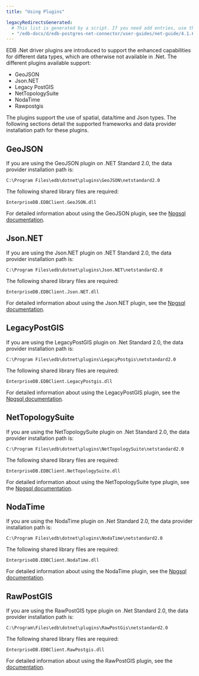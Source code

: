 ```yaml
---
title: "Using Plugins"

legacyRedirectsGenerated:
  # This list is generated by a script. If you need add entries, use the `legacyRedirects` key.
  - "/edb-docs/d/edb-postgres-net-connector/user-guides/net-guide/4.1.6.1/using_plugins.html"
---
```


<div id="using_plugins" class="registered_link"></div>

EDB .Net driver plugins are introduced to support the enhanced capabilities for different data types, which are otherwise not available in .Net. The different plugins available support:

-   GeoJSON
-   Json.NET
-   Legacy PostGIS
-   NetTopologySuite
-   NodaTime
-   Rawpostgis

The plugins support the use of spatial, data/time and Json types. The following sections detail the supported frameworks and data provider installation path for these plugins.

## GeoJSON

If you are using the GeoJSON plugin on .NET Standard 2.0, the data provider installation path is:

 `C:\Program Files\edb\dotnet\plugins\GeoJSON\netstandard2.0`

The following shared library files are required:

`EnterpriseDB.EDBClient.GeoJSON.dll`

For detailed information about using the GeoJSON plugin, see the [Npgsql documentation](http://www.npgsql.org/doc/types/geojson.html).

## Json.NET

If you are using the Json.NET plugin on .NET Standard 2.0, the data provider installation path is:

 `C:\Program Files\edb\dotnet\plugins\Json.NET\netstandard2.0`

The following shared library files are required:

`EnterpriseDB.EDBClient.Json.NET.dll`

For detailed information about using the Json.NET plugin, see the [Npgsql documentation](http://www.npgsql.org/doc/types/jsonnet.html).

## LegacyPostGIS

If you are using the LegacyPostGIS plugin on .Net Standard 2.0, the data provider installation path is:

 `C:\Program Files\edb\dotnet\plugins\LegacyPostgis\netstandard2.0`

The following shared library files are required:

 `EnterpriseDB.EDBClient.LegacyPostgis.dll`

For detailed information about using the LegacyPostGIS plugin, see the [Npgsql documentation](http://www.npgsql.org/doc/types/legacy-postgis.html).

## NetTopologySuite

If you are using the NetTopologySuite plugin on .Net Standard 2.0, the data provider installation path is:

 `C:\Program Files\edb\dotnet\plugins\NetTopologySuite\netstandard2.0`

The following shared library files are required:

 `EnterpriseDB.EDBClient.NetTopologySuite.dll`

For detailed information about using the NetTopologySuite type plugin, see the [Npgsql documentation](http://www.npgsql.org/doc/types/nts.html).

## NodaTime

If you are using the NodaTime plugin on .Net Standard 2.0, the data provider installation path is:

 `C:\Program Files\edb\dotnet\plugins\NodaTime\netstandard2.0`

The following shared library files are required:

 `EnterpriseDB.EDBClient.NodaTime.dll`

For detailed information about using the NodaTime plugin, see the [Npgsql documentation](http://www.npgsql.org/doc/types/nodatime.html).

## RawPostGIS

If you are using the RawPostGIS type plugin on .Net Standard 2.0, the data provider installation path is:

 `C:\Program\Files\edb\dotnet\plugins\RawPostGis\netstandard2.0`

The following shared library files are required:

 `EnterpriseDB.EDBClient.RawPostgis.dll`

For detailed information about using the RawPostGIS plugin, see the [documentation](https://www.nuget.org/packages/Npgsql.RawPostgis).
